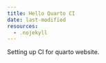 ```yaml
---
title: Hello Quarto CI
date: last-modified
resources:
  - .nojekyll
---
```


Setting up CI for quarto website.
